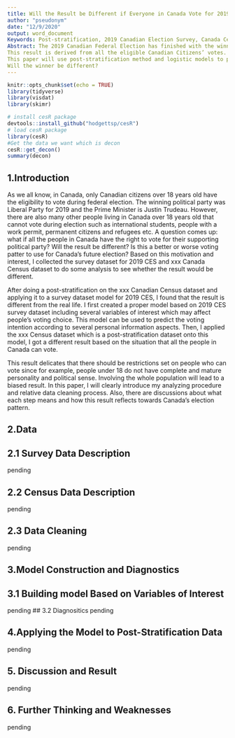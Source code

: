 ```yaml
---
title: Will the Result be Different if Everyone in Canada Vote for 2019 Canadian Federal Election?  -- Option b
author: "pseudonym"
date: "12/9/2020"
output: word_document
Keywords: Post-stratification, 2019 Canadian Election Survey, Canada Census, logistic regression
Abstract: The 2019 Canadian Federal Election has finished with the winner of Liberal Party. 
This result is derived from all the eligible Canadian Citizens’ votes. 
This paper will use post-stratification method and logistic models to predict the election result assuming the whole Canada population can vote.
Will the winner be different?  
---
```


```r
knitr::opts_chunk$set(echo = TRUE)
library(tidyverse)
library(visdat)
library(skimr)
```


```r
# install cesR package
devtools::install_github("hodgettsp/cesR")
# load cesR package
library(cesR)
#Get the data we want which is decon
cesR::get_decon()
summary(decon)
```

## 1.Introduction
  As we all know, in Canada, only Canadian citizens over 18 years old have the eligibility to vote during federal election. 
The winning political party was Liberal Party for 2019 and the Prime Minister is Justin Trudeau. However, there are also many 
other people living in Canada over 18 years old that cannot vote during election such as international students, people with a work permit, 
permanent citizens and refugees etc. A question comes up: what if all the people in Canada have the right to vote for their supporting political party? 
Will the result be different? Is this a better or worse voting patter to use for Canada’s future election? Based on this motivation and interest, 
I collected the survey dataset for 2019 CES and xxx Canada Census dataset to do some analysis to see whether the result would be different.

  After doing a post-stratification on the xxx Canadian Census dataset and applying it to a survey dataset model for 2019 CES, 
I found that the result is different from the real life. I first created a proper model based on 2019 CES survey dataset including several variables of interest 
which may affect people’s voting choice. This model can be used to predict the voting intention according to several personal information aspects.
Then, I applied the xxx Census dataset which is a post-stratification dataset onto this model, I got a different result based on the situation 
that all the people in Canada can vote. 

  This result delicates that there should be restrictions set on people who can vote since for example, people under 18 do not have complete and mature personality 
and political sense. Involving the whole population will lead to a biased result. In this paper, I will clearly introduce 
my analyzing procedure and relative data cleaning process. Also, there are discussions about what each step means and how this result 
reflects towards Canada’s election pattern. 


## 2.Data 
## 2.1 Survey Data Description
pending

## 2.2 Census Data Description
pending

## 2.3 Data Cleaning 
pending

## 3.Model Construction and Diagnostics
## 3.1 Building model Based on Variables of Interest
pending
## 3.2 Diagnositics 
pending

## 4.Applying the Model to Post-Stratification Data
pending

## 5. Discussion and Result
pending

## 6. Further Thinking and Weaknesses
pending
